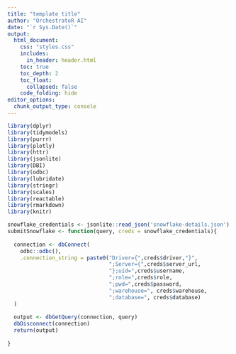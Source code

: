 ```yaml
---
title: "template title"
author: "OrchestratoR AI"
date: "`r Sys.Date()`"
output:
  html_document:
    css: "styles.css"
    includes:
      in_header: header.html
    toc: true
    toc_depth: 2
    toc_float: 
      collapsed: false
    code_folding: hide
editor_options: 
  chunk_output_type: console
---
```


```r
library(dplyr)
library(tidymodels)
library(purrr)
library(plotly)
library(httr)
library(jsonlite)
library(DBI)
library(odbc)
library(lubridate)
library(stringr)
library(scales)
library(reactable)
library(rmarkdown)
library(knitr)

snowflake_credentials <- jsonlite::read_json('snowflake-details.json')
submitSnowflake <- function(query, creds = snowflake_credentials){
  
  connection <- dbConnect(
    odbc::odbc(),
    .connection_string = paste0("Driver={",creds$driver,"}",
                                ";Server={",creds$server_url,
                                "};uid=",creds$username,
                                ";role=",creds$role,
                                ";pwd=",creds$password,
                                ";warehouse=", creds$warehouse,
                                ";database=", creds$database)
  )
  
  output <- dbGetQuery(connection, query)
  dbDisconnect(connection)
  return(output)
  
}

```
